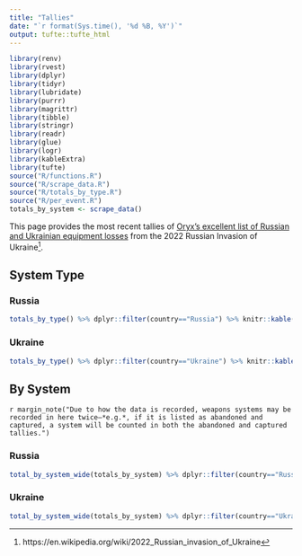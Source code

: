 ```yaml
---
title: "Tallies"
date: "`r format(Sys.time(), '%d %B, %Y')`"
output: tufte::tufte_html
---
```


```r
library(renv)
library(rvest)
library(dplyr)
library(tidyr)
library(lubridate)
library(purrr)
library(magrittr)
library(tibble)
library(stringr)
library(readr)
library(glue)
library(logr)
library(kableExtra)
library(tufte)
source("R/functions.R")
source("R/scrape_data.R")
source("R/totals_by_type.R")
source("R/per_event.R")
totals_by_system <- scrape_data()
```

This page provides the most recent tallies of [Oryx's excellent list of Russian and Ukrainian equipment losses](https://www.oryxspioenkop.com/2022/02/attack-on-europe-documenting-equipment.html) from the 2022 Russian Invasion of Ukraine^[https://en.wikipedia.org/wiki/2022_Russian_invasion_of_Ukraine].

## System Type

### Russia

```r
totals_by_type() %>% dplyr::filter(country=="Russia") %>% knitr::kable(caption="Russia: Totals by System Type and Status") 
```

### Ukraine

```r
totals_by_type() %>% dplyr::filter(country=="Ukraine") %>% knitr::kable(caption="Ukraine: Totals by System Type and Status")
```

## By System

`r margin_note("Due to how the data is recorded, weapons systems may be recorded in here twice—*e.g.*, if it is listed as abandoned and captured, a system will be counted in both the abandoned and captured tallies.")`

### Russia 
```r
total_by_system_wide(totals_by_system) %>% dplyr::filter(country=="Russia") %>% dplyr::arrange(desc(total)) %>% knitr::kable(caption="Russia: Totals by System and Status")
```

### Ukraine

```r
total_by_system_wide(totals_by_system) %>% dplyr::filter(country=="Ukraine") %>% dplyr::arrange(desc(total)) %>% knitr::kable(caption="Ukraine: Totals by System and Status")
```

